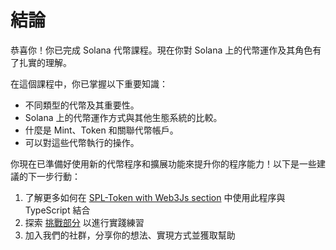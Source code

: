 
# 結論

恭喜你！你已完成 Solana 代幣課程。現在你對 Solana 上的代幣運作及其角色有了扎實的理解。

<ArticleSection name="你所學到的內容" id="what-you-learned" level="h2" />

在這個課程中，你已掌握以下重要知識：
- 不同類型的代幣及其重要性。
- Solana 上的代幣運作方式與其他生態系統的比較。
- 什麼是 Mint、Token 和關聯代幣帳戶。
- 可以對這些代幣執行的操作。

<ArticleSection name="下一步" id="next-steps" level="h2" />

你現在已準備好使用新的代幣程序和擴展功能來提升你的程序能力！以下是一些建議的下一步行動：

1. 了解更多如何在 [SPL-Token with Web3Js section](/zh-HK/courses/spl-token-with-web3js) 中使用此程序與 TypeScript 結合
2. 探索 [挑戰部分](/zh-HK/challenges) 以進行實踐練習
3. 加入我們的社群，分享你的想法、實現方式並獲取幫助
